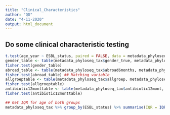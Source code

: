 ---
title: "Clinical_Characteristics"
author: "QD"
date: "4-11-2020"
output: html_document
---

## Do some clinical characteristic testing
```{r}
t.test(age_year ~ ESBL_status, paired = FALSE, data = metadata_phyloseq_tax) ## Matching variable
gender_table <- table(metadata_phyloseq_tax$gender_true, metadata_phyloseq_tax$ESBL_status) ## Matching variable
fisher.test(gender_table) 
abroad_table <- table(metadata_phyloseq_tax$abroad6months, metadata_phyloseq_tax$ESBL_status) ## Matching variable
fisher.test(abroad_table) ## Matching variable
allgroeptable <- table(metadata_phyloseq_tax$allgroep, metadata_phyloseq_tax$ESBL_status) ## Matching variable
fisher.test(allgroeptable)
antibiotic12monttable <- table(metadata_phyloseq_tax$antibiotic12mont, metadata_phyloseq_tax$ESBL_status) 
fisher.test(antibiotic12monttable)

## Get IQR for age of both groups
metadata_phyloseq_tax %>% group_by(ESBL_status) %>% summarise(IQR = IQR(age_year), q25 = quantile(age_year, 0.25), q75 = quantile(age_year, 0.75))
```